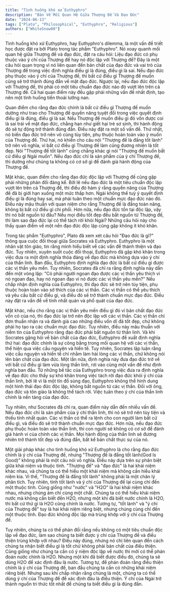 ```yaml
---
title: "Tình huống khó xử Euthyphro"
description: "Bàn Về Mối Quan Hệ Giữa Thượng Đế Và Đạo Đức"
date: "2024-06-13"
tags: ["Plato", "Philosophical", "Euthyphro", "Religious"]
authors: ["WhiteSnow00"]
---
```


Tình huống khó xử Euthyphro, hay Euthyphro's dilemma, là một vấn đề triết học được đặt ra bởi Plato trong tác phẩm "Euthyphro". Nó xoay quanh mối quan hệ giữa Thượng đế và đạo đức, đặt ra câu hỏi: Liệu đạo đức có phụ thuộc vào ý chí của Thượng đế hay nó độc lập với Thượng đế? Đây là một câu hỏi quan trọng vì nó liên quan đến bản chất của đạo đức và vai trò của Thượng đế trong việc định nghĩa điều gì là đúng, điều gì là sai. Nếu đạo đức phụ thuộc vào ý chí của Thượng đế, thì bất cứ điều gì Thượng đế muốn cũng sẽ trở thành đúng đắn về mặt đạo đức. Ngược lại, nếu đạo đức độc lập với Thượng đế, thì phải có một tiêu chuẩn đạo đức nào đó vượt lên trên cả Thượng đế. Cả hai quan điểm này đều gặp phải những vấn đề nhất định, tạo nên một tình huống tiến thoái lưỡng nan.

Quan điểm cho rằng đạo đức chính là bất cứ điều gì Thượng đế muốn dường như trao cho Thượng đế quyền năng tuyệt đối trong việc quyết định điều gì là đúng, điều gì là sai. Nếu Thượng đế muốn điều gì đó vốn được coi là sai trái về mặt đạo đức, chẳng hạn như giết hại trẻ sơ sinh, thì hành động đó sẽ tự động trở thành đúng đắn. Điều này đặt ra một số vấn đề. Thứ nhất, nó biến đạo đức trở nên vô cùng tùy tiện, phụ thuộc hoàn toàn vào ý muốn của Thượng đế. Thứ hai, nó khiến cho câu nói "Thượng đế là đấng tốt lành" trở nên vô nghĩa, vì bất cứ điều gì Thượng đế làm cũng đương nhiên là tốt đẹp. Nói "Thượng đế tốt lành" cũng chẳng khác gì nói "Thượng đế muốn bất cứ điều gì Ngài muốn". Nếu đạo đức chỉ là sản phẩm của ý chí Thượng đế, thì dường như chúng ta không có cơ sở gì để đánh giá hành động của Thượng đế.

Mặt khác, quan điểm cho rằng đạo đức độc lập với Thượng đế cũng gặp phải những phản đối đáng kể. Bởi lẽ nếu đạo đức là một tiêu chuẩn độc lập vượt lên trên cả Thượng đế, thì điều đó hàm ý rằng quyền năng của Thượng đế đã bị giới hạn xuống một mức thấp hơn. Ngài không thể tuỳ ý quyết định điều gì là đúng hay sai, mà phải tuân theo một chuẩn mực đạo đức nào đó. Điều này mâu thuẫn với quan niệm cho rằng Thượng đế là đấng toàn năng, không bị bất cứ điều gì chi phối. Hơn nữa, nếu đạo đức tồn tại độc lập, vậy thì nó bắt nguồn từ đâu? Nếu mọi điều tốt đẹp đều bắt nguồn từ Thượng đế, thì làm sao đạo đức lại có thể tách rời khỏi Ngài? Những câu hỏi này cho thấy quan điểm về một nền đạo đức độc lập cũng gặp không ít khó khăn.

Trong tác phẩm "Euthyphro", Plato đã xem xét câu hỏi "Đạo đức là gì?" thông qua cuộc đối thoại giữa Socrates và Euthyphro. Euthyphro là một nhân vật tôn giáo, tin rằng mình hiểu biết về các vấn đề thánh thiện và đạo đức. Tuy nhiên, xuyên suốt cuộc đối thoại, Euthyphro đã gặp khó khăn trong việc đưa ra một định nghĩa thỏa đáng về đạo đức mà không dựa vào ý chí của thần linh. Ban đầu, Euthyphro định nghĩa đạo đức là bất cứ điều gì được các vị thần yêu mến. Tuy nhiên, Socrates đã chỉ ra rằng định nghĩa này dẫn đến một vòng lặp: "Có phải người ngoan đạo được các vị thần yêu thích vì nó ngoan đạo, hay nó ngoan đạo vì nó được các vị thần yêu mến?" Nếu chấp nhận định nghĩa của Euthyphro, thì đạo đức sẽ trở nên tùy tiện, phụ thuộc hoàn toàn vào sở thích của các vị thần. Các vị thần có thể yêu thích và yêu cầu bất cứ điều gì, và điều đó sẽ trở thành chuẩn mực đạo đức. Điều này đặt ra vấn đề về tính nhất quán và phổ quát của đạo đức.

Mặt khác, nếu cho rằng các vị thần yêu mến điều gì đó vì bản chất đạo đức vốn có của nó, thì đạo đức lại trở nên độc lập với các vị thần. Các vị thần chỉ đơn thuần nhận ra và đánh giá cao những điều vốn dĩ đã tốt đẹp, chứ không phải họ tạo ra các chuẩn mực đạo đức. Tuy nhiên, điều này mâu thuẫn với niềm tin của Euthyphro rằng đạo đức phải bắt nguồn từ thần linh. Và khi Socrates gặng hỏi về bản chất của đạo đức, Euthyphro đề xuất định nghĩa thứ hai: đạo đức chính là sự công bằng trong mối quan hệ với các vị thần, thể hiện qua việc cầu nguyện và hiến tế. Tuy nhiên, Socrates lập luận rằng việc cầu nguyện và hiến tế chỉ nhằm làm hài lòng các vị thần, chứ không nói lên bản chất của đạo đức. Một lần nữa, định nghĩa này đưa đạo đức trở về với bất cứ điều gì làm vừa lòng thần linh, rơi vào cùng một vấn đề như định nghĩa ban đầu. Từ những bế tắc của Euthyphro trong việc đưa ra định nghĩa về đạo đức cho thấy sự khó khăn trong việc tách rời đạo đức khỏi ý chí của thần linh, bởi lẽ vì là một tín đồ sùng đạo, Euthyphro không thể hình dung một hình thái đạo đức độc lập, không bắt nguồn từ các vị thần. Đối với ông, đạo đức và tôn giáo là không thể tách rời. Việc tuân theo ý chí của thần linh chính là nền tảng của đạo đức.

Tuy nhiên, như Socrates đã chỉ ra, quan điểm này dẫn đến nhiều vấn đề. Nếu đạo đức chỉ là sản phẩm của ý chí thần linh, thì nó sẽ trở nên tùy tiện và thiếu tính nhất quán. Các vị thần có thể ra lệnh cho con người làm bất cứ điều gì, và điều đó sẽ trở thành chuẩn mực đạo đức. Hơn nữa, nếu đạo đức phụ thuộc hoàn toàn vào thần linh, thì con người sẽ không có cơ sở để đánh giá hành vi của chính các vị thần. Mọi hành động của thần linh sẽ đương nhiên trở thành tốt đẹp và đúng đắn, bất kể bản chất thực sự của nó.

Một giải pháp khác cho tình huống khó xử Euthyphro là cho rằng đạo đức chính là ý chí của Thượng đế, nhưng "Thượng đế là đấng tốt lành(God Is Good)”  không phải là một câu nói vô nghĩa. Điều này dựa trên sự phân biệt giữa khái niệm và thuộc tính. "Thượng đế" và "đạo đức" là hai khái niệm khác nhau, và chúng ta có thể hiểu một khái niệm mà không cần hiểu khái niệm kia. Vì thế, "Thượng đế là đấng tốt lành" không phải là một chân lý phân tích. Tuy nhiên, tính tốt lành và ý chí của Thượng đế lại cùng chỉ đến một thuộc tính. Cũng giống như "nước" và "H2O" là hai khái niệm khác nhau, nhưng chúng ám chỉ cùng một chất. Chúng ta có thể hiểu khái niệm nước mà không cần biết đến H2O, nhưng một khi đã biết nước chính là H2O, thì bất cứ thứ gì là H2O cũng chính là nước. Tương tự, "tốt lành" và "ý chí của Thượng đế" tuy là hai khái niệm riêng biệt, nhưng chúng cùng chỉ đến một thuộc tính. Đạo đức không độc lập mà trùng khớp với ý chí của Thượng đế.

Tuy nhiên, chúng ta có thể phản đối rằng nếu không có một tiêu chuẩn độc lập về đạo đức, làm sao chúng ta biết được ý chí của Thượng đế và điều thiện trùng khớp với nhau? Điều này đúng, nhưng nó chỉ liên quan đến cách chúng ta nhận biết điều gì là tốt chứ không phải bản chất của điều thiện. Cũng giống như chúng ta cần có ý niệm độc lập về nước thì mới có thể phán đoán nước chính là H2O. Nhưng một khi đã biết được điều đó, chúng ta sẽ dùng H2O để xác định đâu là nước. Tương tự, để phán đoán rằng điều thiện chính là ý chí của Thượng đế, ban đầu chúng ta cần có những khái niệm riêng biệt. Nhưng sau khi chấp nhận rằng chúng là một, chúng ta có thể dùng ý chí của Thượng đế để xác định đâu là điều thiện. Ý chí của Ngài trở thành nguồn tri thức tốt nhất để chúng ta biết điều gì là đúng đắn.